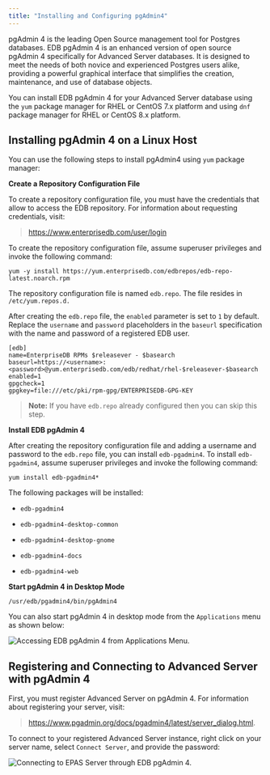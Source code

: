 ```yaml
---
title: "Installing and Configuring pgAdmin4"
---
```


<div id="installing_and_configuring_pgadmin4" class="registered_link"></div>


pgAdmin 4 is the leading Open Source management tool for Postgres databases. EDB pgAdmin 4 is an enhanced version of open source pgAdmin 4 specifically for Advanced Server databases. It is designed to meet the needs of both novice and experienced Postgres users alike, providing a powerful graphical interface that simplifies the creation, maintenance, and use of database objects.

You can install EDB pgAdmin 4 for your Advanced Server database using the `yum` package manager for RHEL or CentOS 7.x platform and using `dnf` package manager for RHEL or CentOS 8.x platform.

<div id="installing_edb_pgadmin_4_on_a_linux_host" class="registered_link"></div>

## Installing pgAdmin 4 on a Linux Host

You can use the following steps to install pgAdmin4 using `yum` package manager:

**Create a Repository Configuration File**

To create a repository configuration file, you must have the credentials that allow to access the EDB repository. For information about requesting credentials, visit:

> <https://www.enterprisedb.com/user/login>

To create the repository configuration file, assume superuser privileges and invoke the following command:

``` text
yum -y install https://yum.enterprisedb.com/edbrepos/edb-repo-latest.noarch.rpm
```

The repository configuration file is named `edb.repo`. The file resides in `/etc/yum.repos.d.`

After creating the `edb.repo` file, the `enabled` parameter is set to `1` by default. Replace the `username` and `password` placeholders in the `baseurl` specification with the name and password of a registered EDB user.

``` text
[edb]
name=EnterpriseDB RPMs $releasever - $basearch
baseurl=https://<username>:<password>@yum.enterprisedb.com/edb/redhat/rhel-$releasever-$basearch
enabled=1
gpgcheck=1
gpgkey=file:///etc/pki/rpm-gpg/ENTERPRISEDB-GPG-KEY
```

> **Note:** If you have `edb.repo` already configured then you can skip this step.


**Install EDB pgAdmin 4**

After creating the repository configuration file and adding a username and password to the `edb.repo` file, you can install `edb-pgadmin4`. To install `edb-pgadmin4`, assume superuser privileges and invoke the following command:

``` text
yum install edb-pgadmin4*
```

The following packages will be installed:

-   `edb-pgadmin4`

-   `edb-pgadmin4-desktop-common`

-   `edb-pgadmin4-desktop-gnome`

-   `edb-pgadmin4-docs`

-   `edb-pgadmin4-web`

**Start pgAdmin 4 in Desktop Mode**

``` text
/usr/edb/pgadmin4/bin/pgAdmin4
```

You can also start pgAdmin 4 in desktop mode from the `Applications` menu as shown below:

![Accessing EDB pgAdmin 4 from Applications Menu.](images/pgadmin4_from_applications_menu.png)

<div id="registering_and_connecting_advanced_server_on_edb_pgadmin_4" class="registered_link"></div>

## Registering and Connecting to Advanced Server with pgAdmin 4

First, you must register Advanced Server on pgAdmin 4. For information about registering your server, visit:

> <https://www.pgadmin.org/docs/pgadmin4/latest/server_dialog.html>.

To connect to your registered Advanced Server instance, right click on your server name, select `Connect Server`, and provide the password:

![Connecting to EPAS Server through EDB pgAdmin 4.](images/connect_to_epas_server.png)
